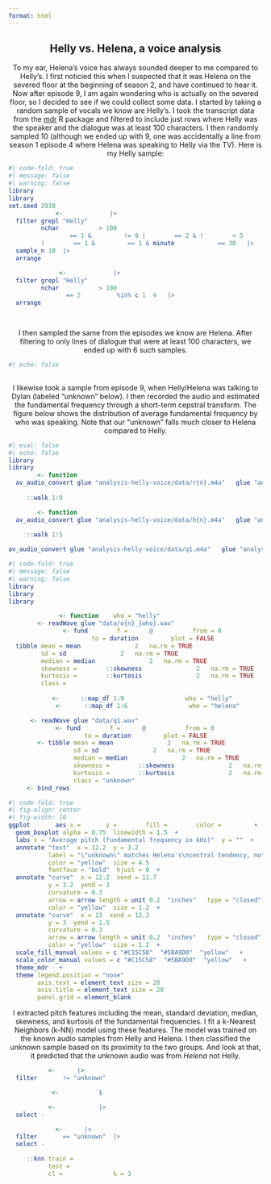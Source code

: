 ```yaml
---
format: html
---
```


<style>
pre code {
color: white
}
</style>

<center>
::: text

## Helly vs. Helena, a voice analysis

To my ear, Helena's voice has always sounded deeper to me compared to Helly's. I first noticied this when <span class="spoiler">I suspected that it was Helena on the severed floor at the beginning of season 2</span>, and have continued to hear it. Now after episode 9, I am again wondering who is actually on the severed floor, so I decided to see if we could collect some data. I started by taking a random sample of vocals we know are Helly's. I took the transcript data from the [mdr](https://lucymcgowan.github.io/mdr) R package and filtered to include just rows where Helly was the speaker and the dialogue was at least 100 characters. I then randomly sampled 10 (although we ended up with 9, one was accidentally a line from season 1 episode 4 where Helena was speaking to Helly via the TV). Here is my Helly sample:

:::

</center>

```r
#| code-fold: true
#| message: false
#| warning: false
library(mdr)
library(tidyverse)
set.seed(2938)
helly_sample <- transcripts |>
  filter(grepl("Helly", speaker),
         nchar(dialogue) > 100,
         (season == 1 & episode != 9 | season == 2 & !episode < 5),
         !(season == 1 & episode == 1 & minute(timestamp) == 30)) |>
  sample_n(10) |>
  arrange(season, episode)

helena_sample <- transcripts |>
  filter(grepl("Helly", speaker),
         nchar(dialogue) > 100,
         season == 2, episode %in% c(1, 4)) |>
  arrange(season, episode)

helly_sample
```

<center>
::: text
I then sampled the same from the episodes we know are Helena. After filtering to only lines of dialogue that were at least 100 characters, we ended up with 6 such samples.
:::

</center>
```r
#| echo: false
helena_sample
```

<center>

::: text

I likewise took a sample from episode 9, when Helly/Helena was talking to Dylan (labeled "unknown" below). I then recorded the audio and estimated the fundamental frequency through a short-term cepstral transform. The figure below shows the distribution of average fundamental frequency by who was speaking. Note that our "unknown" falls much closer to Helena compared to Helly.
:::

</center>

```r
#| eval: false
#| echo: false
library(av)
library(glue)
convert <- function(n) {
  av_audio_convert(glue("analysis-helly-voice/data/r{n}.m4a"), glue("analysis-helly-voice/data/o{n}_helly.wav"))
}
purrr::walk(1:9, convert)

convert <- function(n) {
  av_audio_convert(glue("analysis-helly-voice/data/h{n}.m4a"), glue("analysis-helly-voice/data/o{n}_helena.wav"))
}
purrr::walk(1:5, convert)

av_audio_convert(glue("analysis-helly-voice/data/q1.m4a"), glue("analysis-helly-voice/data/q1.wav"))
```

```r
#| code-fold: true
#| message: false
#| warning: false
library(tuneR)
library(seewave)
library(glue)

get_avg_pitch <- function(n, who = "helly") {
  audio <- readWave(glue("data/o{n}_{who}.wav"))
  pitch_values <- fund(audio, f = audio@samp.rate, from = 0, 
                       to = duration(audio), plot = FALSE)
  tibble(mean = mean(pitch_values[,2], na.rm = TRUE),
         sd = sd(pitch_values[,2], na.rm = TRUE),
         median = median(pitch_values[,2], na.rm = TRUE),
         skewness = moments::skewness(pitch_values[,2], na.rm = TRUE),
         kurtosis = moments::kurtosis(pitch_values[,2], na.rm = TRUE),
         class = who)
}
helly_pitch <- purrr::map_df(1:9, get_avg_pitch, who = "helly") 
helena_pitch <- purrr::map_df(1:6, get_avg_pitch, who = "helena")

audio <- readWave(glue("data/q1.wav"))
pitch_values <- fund(audio, f = audio@samp.rate, from = 0, 
                     to = duration(audio), plot = FALSE)
unknown <- tibble(mean = mean(pitch_values[,2], na.rm = TRUE),
                  sd = sd(pitch_values[,2], na.rm = TRUE),
                  median = median(pitch_values[,2], na.rm = TRUE),
                  skewness = moments::skewness(pitch_values[,2], na.rm = TRUE),
                  kurtosis = moments::kurtosis(pitch_values[,2], na.rm = TRUE),
                  class = "unknown")
data <- bind_rows(helly_pitch, helena_pitch, unknown)
```

```r
#| code-fold: true
#| fig-align: center
#| fig-width: 10
ggplot(data, aes(x = mean, y = class, fill = class, color = class)) +
  geom_boxplot(alpha = 0.75, linewidth = 1.5) +
  labs(x = "Average pitch (fundamental frequency in kHz)", y = "") + 
  annotate("text", x = 12.2, y = 3.2, 
           label = "\"unknown\" matches Helena's\ncentral tendency, not Helly's", 
           color = "yellow", size = 4.5,
           fontface = "bold", hjust = 0) +
  annotate("curve", x = 12.2, xend = 11.7, 
           y = 3.2, yend = 3, 
           curvature = 0.3,
           arrow = arrow(length = unit(0.2, "inches"), type = "closed"), 
           color = "yellow", size = 1.2) +
  annotate("curve", x = 13, xend = 12.3, 
           y = 3, yend = 1.5, 
           curvature = 0.3,
           arrow = arrow(length = unit(0.2, "inches"), type = "closed"), 
           color = "yellow", size = 1.2) +
  scale_fill_manual(values = c("#C15C58", "#5BA9D0", "yellow")) + 
  scale_color_manual(values = c("#C15C58", "#5BA9D0", "yellow")) +
  theme_mdr() + 
  theme(legend.position = "none",
        axis.text = element_text(size = 20),
        axis.title = element_text(size = 20),
        panel.grid = element_blank())

```

<center>

::: text
I extracted pitch features including the mean, standard deviation, median, skewness, and kurtosis of the fundamental frequencies. I fit a k-Nearest Neighbors (k-NN) model using these features. The model was trained on the known audio samples from Helly and Helena. I then classified the unknown sample based on its proximity to the two groups. And look at that, it predicted that the unknown audio was from *Helena* not Helly.

:::

</center>
```r
train_data <- data |>
  filter(class != "unknown")

train_class <- train_data$class

train_data <- train_data |>
  select(-class)

unknown_data <- data |> 
  filter(class == "unknown") |>
  select(-class)

class::knn(train = train_data, 
           test = unknown_data, 
           cl = train_class, k = 3)

```

